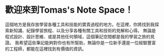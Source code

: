 # 歡迎來到Tomas's Note Space！

這個地方是我存放學習各種工具和技能的寶貴過程的地方。在這裡，你將找到我探索新知識、紀錄學習旅程、以及分享各種有關工具和技術的見解和心得。
無論是程式設計、設計思維、或是其他任何領域，這個筆記空間都是我的學習之旅的見證。
我希望這些筆記能夠對你也有所幫助，無論你是一位新手還是一位經驗豐富的工程師，都能在這裡找到有價值的資訊。